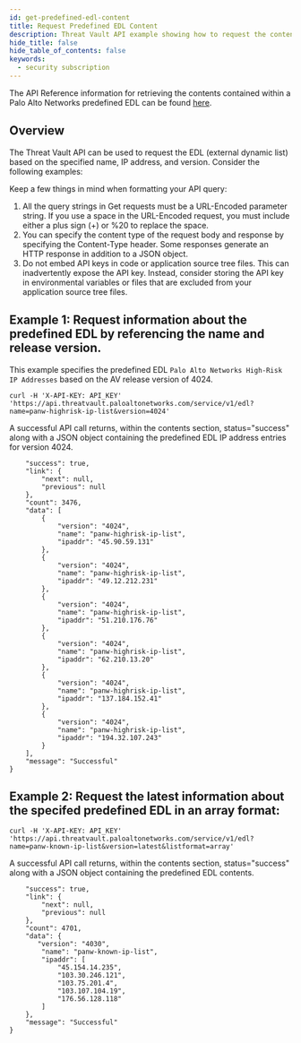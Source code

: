 ```yaml
---
id: get-predefined-edl-content
title: Request Predefined EDL Content
description: Threat Vault API example showing how to request the content contained within a predefined EDL (external dynamic list).
hide_title: false
hide_table_of_contents: false
keywords:
  - security subscription
---
```


The API Reference information for retrieving the contents contained within a Palo Alto Networks predefined EDL can be found [here](/threat-vault/api/edl/).

## Overview

The Threat Vault API can be used to request the EDL (external dynamic list) based on the specified name, IP address, and version. Consider the following examples:

Keep a few things in mind when formatting your API query:

1. All the query strings in Get requests must be a URL-Encoded parameter string. If you use a space in the URL-Encoded request, you must include either a plus sign (+) or %20 to replace the space.
2. You can specify the content type of the request body and response by specifying the Content-Type header. Some responses generate an HTTP response in addition to a JSON object.
3. Do not embed API keys in code or application source tree files. This can inadvertently expose the API key. Instead, consider storing the API key in environmental variables or files that are excluded from your application source tree files.

## Example 1: Request information about the predefined EDL by referencing the name and release version. 

This example specifies the predefined EDL `Palo Alto Networks High-Risk IP Addresses` based on the AV release version of 4024.

```shell-session
curl -H 'X-API-KEY: API_KEY' 'https://api.threatvault.paloaltonetworks.com/service/v1/edl?name=panw-highrisk-ip-list&version=4024'
```

A successful API call returns, within the contents section, status="success" along with a JSON object containing the predefined EDL IP address entries for version 4024.

```{
    "success": true,
    "link": {
        "next": null,
        "previous": null
    },
    "count": 3476,
    "data": [
        {
            "version": "4024",
            "name": "panw-highrisk-ip-list",
            "ipaddr": "45.90.59.131"
        },
        {
            "version": "4024",
            "name": "panw-highrisk-ip-list",
            "ipaddr": "49.12.212.231"
        },
        {
            "version": "4024",
            "name": "panw-highrisk-ip-list",
            "ipaddr": "51.210.176.76"
        },
        {
            "version": "4024",
            "name": "panw-highrisk-ip-list",
            "ipaddr": "62.210.13.20"
        },
        {
            "version": "4024",
            "name": "panw-highrisk-ip-list",
            "ipaddr": "137.184.152.41"
        },
        {
            "version": "4024",
            "name": "panw-highrisk-ip-list",
            "ipaddr": "194.32.107.243"
        }
    ],
    "message": "Successful"
}
```

## Example 2: Request the latest information about the specifed predefined EDL in an array format:

```shell-session
curl -H 'X-API-KEY: API_KEY' 'https://api.threatvault.paloaltonetworks.com/service/v1/edl?name=panw-known-ip-list&version=latest&listformat=array'
```

A successful API call returns, within the contents section, status="success" along with a JSON object containing the predefined EDL contents.

```{
    "success": true,
    "link": {
        "next": null,
        "previous": null
    },
    "count": 4701,
    "data": {
       "version": "4030",
        "name": "panw-known-ip-list",
        "ipaddr": [
            "45.154.14.235",
            "103.30.246.121",
            "103.75.201.4",
            "103.107.104.19",
            "176.56.128.118"
        ]
    },
    "message": "Successful"
}
```



